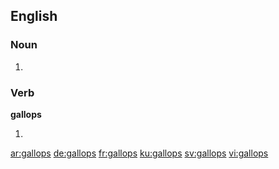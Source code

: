 ==English==

===Noun===
{{head|en}}

# {{plural of|gallop}}

===Verb===
'''gallops'''

# {{en-third-person singular of|gallop}}

[[ar:gallops]]
[[de:gallops]]
[[fr:gallops]]
[[ku:gallops]]
[[sv:gallops]]
[[vi:gallops]]